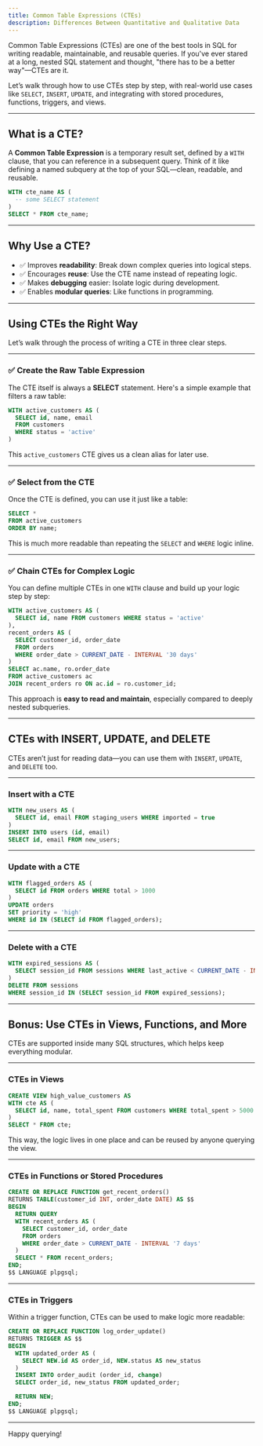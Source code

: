 ```yaml
---
title: Common Table Expressions (CTEs)
description: Differences Between Quantitative and Qualitative Data
---
```



Common Table Expressions (CTEs) are one of the best tools in SQL for writing readable, maintainable, and reusable queries. If you've ever stared at a long, nested SQL statement and thought, "there has to be a better way"—CTEs are it.

Let’s walk through how to use CTEs step by step, with real-world use cases like `SELECT`, `INSERT`, `UPDATE`, and integrating with stored procedures, functions, triggers, and views.

---

## What is a CTE?

A **Common Table Expression** is a temporary result set, defined by a `WITH` clause, that you can reference in a subsequent query. Think of it like defining a named subquery at the top of your SQL—clean, readable, and reusable.

```sql
WITH cte_name AS (
  -- some SELECT statement
)
SELECT * FROM cte_name;
````

---

## Why Use a CTE?

* ✅ Improves **readability**: Break down complex queries into logical steps.
* ✅ Encourages **reuse**: Use the CTE name instead of repeating logic.
* ✅ Makes **debugging** easier: Isolate logic during development.
* ✅ Enables **modular queries**: Like functions in programming.

---

##  Using CTEs the Right Way

Let’s walk through the process of writing a CTE in three clear steps.

---

### ✅ Create the Raw Table Expression

The CTE itself is always a **SELECT** statement. Here's a simple example that filters a raw table:

```sql
WITH active_customers AS (
  SELECT id, name, email
  FROM customers
  WHERE status = 'active'
)
```

This `active_customers` CTE gives us a clean alias for later use.

---

### ✅ Select from the CTE

Once the CTE is defined, you can use it just like a table:

```sql
SELECT *
FROM active_customers
ORDER BY name;
```

This is much more readable than repeating the `SELECT` and `WHERE` logic inline.

---

### ✅ Chain CTEs for Complex Logic

You can define multiple CTEs in one `WITH` clause and build up your logic step by step:

```sql
WITH active_customers AS (
  SELECT id, name FROM customers WHERE status = 'active'
),
recent_orders AS (
  SELECT customer_id, order_date
  FROM orders
  WHERE order_date > CURRENT_DATE - INTERVAL '30 days'
)
SELECT ac.name, ro.order_date
FROM active_customers ac
JOIN recent_orders ro ON ac.id = ro.customer_id;
```

 This approach is **easy to read and maintain**, especially compared to deeply nested subqueries.

---

## CTEs with INSERT, UPDATE, and DELETE

CTEs aren’t just for reading data—you can use them with `INSERT`, `UPDATE`, and `DELETE` too.

---

###  Insert with a CTE

```sql
WITH new_users AS (
  SELECT id, email FROM staging_users WHERE imported = true
)
INSERT INTO users (id, email)
SELECT id, email FROM new_users;
```

---

### Update with a CTE

```sql
WITH flagged_orders AS (
  SELECT id FROM orders WHERE total > 1000
)
UPDATE orders
SET priority = 'high'
WHERE id IN (SELECT id FROM flagged_orders);
```

---

###  Delete with a CTE

```sql
WITH expired_sessions AS (
  SELECT session_id FROM sessions WHERE last_active < CURRENT_DATE - INTERVAL '90 days'
)
DELETE FROM sessions
WHERE session_id IN (SELECT session_id FROM expired_sessions);
```

---

## Bonus: Use CTEs in Views, Functions, and More

CTEs are supported inside many SQL structures, which helps keep everything modular.

---

###  CTEs in Views

```sql
CREATE VIEW high_value_customers AS
WITH cte AS (
  SELECT id, name, total_spent FROM customers WHERE total_spent > 5000
)
SELECT * FROM cte;
```

This way, the logic lives in one place and can be reused by anyone querying the view.

---

###  CTEs in Functions or Stored Procedures

```sql
CREATE OR REPLACE FUNCTION get_recent_orders()
RETURNS TABLE(customer_id INT, order_date DATE) AS $$
BEGIN
  RETURN QUERY
  WITH recent_orders AS (
    SELECT customer_id, order_date
    FROM orders
    WHERE order_date > CURRENT_DATE - INTERVAL '7 days'
  )
  SELECT * FROM recent_orders;
END;
$$ LANGUAGE plpgsql;
```

---

###  CTEs in Triggers

Within a trigger function, CTEs can be used to make logic more readable:

```sql
CREATE OR REPLACE FUNCTION log_order_update()
RETURNS TRIGGER AS $$
BEGIN
  WITH updated_order AS (
    SELECT NEW.id AS order_id, NEW.status AS new_status
  )
  INSERT INTO order_audit (order_id, change)
  SELECT order_id, new_status FROM updated_order;

  RETURN NEW;
END;
$$ LANGUAGE plpgsql;
```

---



Happy querying! 

